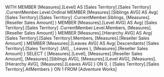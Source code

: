 WITH
MEMBER [Measures].[Level] AS
   [Sales Territory].[Sales Territory]
   .CurrentMember.Level.Ordinal
MEMBER [Measures].[Siblings AVG] AS
    Avg( [Sales Territory].[Sales Territory]
         .CurrentMember.Siblings,
         [Measures].[Reseller Sales Amount] )
MEMBER [Measures].[Level AVG] AS
    Avg( [Sales Territory].[Sales Territory]
         .CurrentMember.Level.Members,
         [Measures].[Reseller Sales Amount] )
MEMBER [Measures].[Hierarchy AVG] AS
    Avg( [Sales Territory].[Sales Territory].Members,
         [Measures].[Reseller Sales Amount] )
MEMBER [Measures].[Leaves AVG] AS
    Avg( Descendants( [Sales Territory].[Sales Territory]
                                       .[All], ,
                      Leaves ),
         [Measures].[Reseller Sales Amount] )
SELECT
   { [Measures].[Level],
     [Measures].[Reseller Sales Amount],
	 [Measures].[Siblings AVG],
	 [Measures].[Level AVG],
	 [Measures].[Hierarchy AVG],
	 [Measures].[Leaves AVG]
   } ON 0,
   { [Sales Territory].[Sales Territory].AllMembers } ON 1
FROM
   [Adventure Works]






